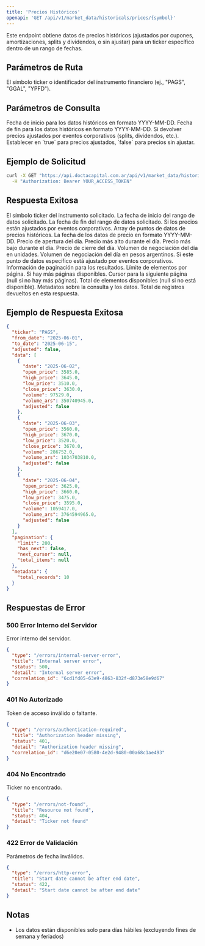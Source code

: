 ```yaml
---
title: 'Precios Históricos'
openapi: 'GET /api/v1/market_data/historicals/prices/{symbol}'
---
```


<Note>
  Este endpoint obtiene datos de precios históricos (ajustados por cupones, amortizaciones, splits y dividendos, o sin ajustar) para un ticker específico dentro de un rango de fechas.
</Note>

## Parámetros de Ruta

<ParamField path="symbol" type="string" required>
  El símbolo ticker o identificador del instrumento financiero (ej., "PAGS", "GGAL", "YPFD").
</ParamField>

## Parámetros de Consulta

<ParamField query="from_date" type="string" required>
  Fecha de inicio para los datos históricos en formato YYYY-MM-DD.
</ParamField>

<ParamField query="to_date" type="string" required>
  Fecha de fin para los datos históricos en formato YYYY-MM-DD.
</ParamField>

<ParamField query="adjusted" type="boolean" required>
  Si devolver precios ajustados por eventos corporativos (splits, dividendos, etc.). Establecer en `true` para precios ajustados, `false` para precios sin ajustar.
</ParamField>

## Ejemplo de Solicitud

```bash
curl -X GET "https://api.doctacapital.com.ar/api/v1/market_data/historicals/prices/PAGS?from_date=2025-06-01&to_date=2025-06-15&adjusted=false" \
  -H "Authorization: Bearer YOUR_ACCESS_TOKEN"
```

## Respuesta Exitosa

<ResponseField name="ticker" type="string">
  El símbolo ticker del instrumento solicitado.
</ResponseField>

<ResponseField name="from_date" type="string">
  La fecha de inicio del rango de datos solicitado.
</ResponseField>

<ResponseField name="to_date" type="string">
  La fecha de fin del rango de datos solicitado.
</ResponseField>

<ResponseField name="adjusted" type="boolean">
  Si los precios están ajustados por eventos corporativos.
</ResponseField>

<ResponseField name="data" type="array">
  Array de puntos de datos de precios históricos.
</ResponseField>

<ResponseField name="data[].date" type="string">
  La fecha de los datos de precio en formato YYYY-MM-DD.
</ResponseField>

<ResponseField name="data[].open_price" type="number">
  Precio de apertura del día.
</ResponseField>

<ResponseField name="data[].high_price" type="number">
  Precio más alto durante el día.
</ResponseField>

<ResponseField name="data[].low_price" type="number">
  Precio más bajo durante el día.
</ResponseField>

<ResponseField name="data[].close_price" type="number">
  Precio de cierre del día.
</ResponseField>

<ResponseField name="data[].volume" type="number">
  Volumen de negociación del día en unidades.
</ResponseField>

<ResponseField name="data[].volume_ars" type="number">
  Volumen de negociación del día en pesos argentinos.
</ResponseField>

<ResponseField name="data[].adjusted" type="boolean">
  Si este punto de datos específico está ajustado por eventos corporativos.
</ResponseField>

<ResponseField name="pagination" type="object">
  Información de paginación para los resultados.
</ResponseField>

<ResponseField name="pagination.limit" type="integer">
  Límite de elementos por página.
</ResponseField>

<ResponseField name="pagination.has_next" type="boolean">
  Si hay más páginas disponibles.
</ResponseField>

<ResponseField name="pagination.next_cursor" type="string">
  Cursor para la siguiente página (null si no hay más páginas).
</ResponseField>

<ResponseField name="pagination.total_items" type="integer">
  Total de elementos disponibles (null si no está disponible).
</ResponseField>

<ResponseField name="metadata" type="object">
  Metadatos sobre la consulta y los datos.
</ResponseField>

<ResponseField name="metadata.total_records" type="integer">
  Total de registros devueltos en esta respuesta.
</ResponseField>

## Ejemplo de Respuesta Exitosa

```json
{
  "ticker": "PAGS",
  "from_date": "2025-06-01",
  "to_date": "2025-06-15",
  "adjusted": false,
  "data": [
    {
      "date": "2025-06-02",
      "open_price": 3585.0,
      "high_price": 3645.0,
      "low_price": 3510.0,
      "close_price": 3630.0,
      "volume": 97529.0,
      "volume_ars": 350740945.0,
      "adjusted": false
    },
    {
      "date": "2025-06-03",
      "open_price": 3560.0,
      "high_price": 3670.0,
      "low_price": 3520.0,
      "close_price": 3670.0,
      "volume": 286752.0,
      "volume_ars": 1034703810.0,
      "adjusted": false
    },
    {
      "date": "2025-06-04",
      "open_price": 3625.0,
      "high_price": 3660.0,
      "low_price": 3475.0,
      "close_price": 3595.0,
      "volume": 1059417.0,
      "volume_ars": 3764594965.0,
      "adjusted": false
    }
  ],
  "pagination": {
    "limit": 200,
    "has_next": false,
    "next_cursor": null,
    "total_items": null
  },
  "metadata": {
    "total_records": 10
  }
}
```

## Respuestas de Error

### 500 Error Interno del Servidor
Error interno del servidor.

```json
{
  "type": "/errors/internal-server-error",
  "title": "Internal server error",
  "status": 500,
  "detail": "Internal server error",
  "correlation_id": "6cd1fd05-63e9-4863-832f-d873e58e9d67"
}
```

### 401 No Autorizado
Token de acceso inválido o faltante.

```json
{
  "type": "/errors/authentication-required",
  "title": "Authorization header missing",
  "status": 401,
  "detail": "Authorization header missing",
  "correlation_id": "d6e20e07-0580-4e2d-9480-00a68c1ae493"
}
```

### 404 No Encontrado
Ticker no encontrado.

```json
{
  "type": "/errors/not-found",
  "title": "Resource not found",
  "status": 404,
  "detail": "Ticker not found"
}
```

### 422 Error de Validación
Parámetros de fecha inválidos.

```json
{
  "type": "/errors/http-error",
  "title": "Start date cannot be after end date",
  "status": 422,
  "detail": "Start date cannot be after end date"
}
```

## Notas

- Los datos están disponibles solo para días hábiles (excluyendo fines de semana y feriados)
